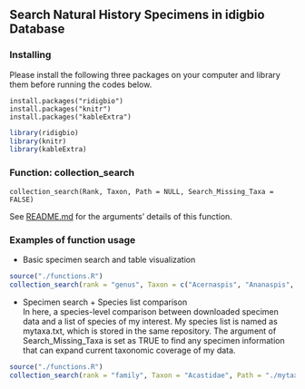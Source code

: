 Search Natural History Specimens in idigbio Database   
-------------------------------------------------------------------------------------------------------------     

### Installing
Please install the following three packages on your computer and library them before running the codes below.   
```
install.packages("ridigbio")
install.packages("knitr")
install.packages("kableExtra")
```   
```r
library(ridigbio)
library(knitr)
library(kableExtra)
```   


### Function: collection_search   
```
collection_search(Rank, Taxon, Path = NULL, Search_Missing_Taxa = FALSE)
```   
See [README.md](https://github.com/NamikoMachida/Final_Project/blob/Namiko/README.md) for the arguments' details of this function.   


### Examples of function usage   
* Basic specimen search and table visualization   
```r
source("./functions.R")
collection_search(rank = "genus", Taxon = c("Acernaspis", "Ananaspis", "Kainops"))
```   



* Specimen search + Species list comparison  
In here, a species-level comparison between downloaded specimen data and a list of species of my interest. My species list is named as mytaxa.txt, which is stored in the same repository. The argument of Search_Missing_Taxa is set as TRUE to find any specimen information that can expand current taxonomic coverage of my data.   
```r
source("./functions.R")
collection_search(rank = "family", Taxon = "Acastidae", Path = "./mytaxa.txt", Search_Missing_Taxa = TRUE)
```   
